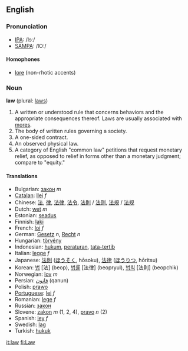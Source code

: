 ==English==
===Pronunciation===
*[[w:IPA|IPA]]: /lɔː/
*[[w:SAMPA|SAMPA]]: /lO:/
====Homophones====
*[[lore]] (non-rhotic accents)

===Noun===
'''law''' (plural: [[law]]s)

# A written or understood rule that concerns behaviors and the appropriate consequences thereof.  Laws are usually associated with [[mores]].
# The body of written rules governing a society.
# A one-sided contract.
# An observed physical law.
# A category of English "common law" petitions that request monetary relief, as opposed to relief in forms other than a monetary judgment; compare to "equity."

====Translations====
*Bulgarian: [[закон]] ''m''
*[[Catalan]]: [[llei]] ''f''
*Chinese: [[法]], [[律]], [[法律]], [[法令]], [[法則]] / [[法则]], [[法規]] / [[法规]]
*Dutch: [[wet]] ''m''
*Estonian: [[seadus]]
*Finnish: [[laki]]
*French: [[loi]] ''f''
*German: [[Gesetz]] ''n'', [[Recht]] ''n''
*Hungarian: [[törvény]]
*Indonesian: [[hukum]], [[atur|peraturan]], [[tata-tertib]]
*Italian: [[legge]] ''f''
*Japanese: [[法則]] ([[ほうそく]], hōsoku), [[法律]] ([[ほうりつ]], hōritsu)
*Korean: [[법]] [法] (beop), [[법률]] [法律] (beopryul), [[법칙]] [法則] (beopchik)
*Norwegian: [[lov]] ''m''
*Persian: [[قانون]] (qanun)
*Polish: [[prawo]]
*[[Portuguese]]: [[lei]] ''f''
*Romanian: [[lege]] ''f''
*Russian: [[закон]]
*Slovene: [[zakon]] ''m'' (1, 2, 4), [[pravo]] ''n'' (2)
*Spanish: [[ley]] ''f''
*Swedish: [[lag]] '' ''
*Turkish: [[hukuk]]

[[it:law]]
[[fi:Law]]